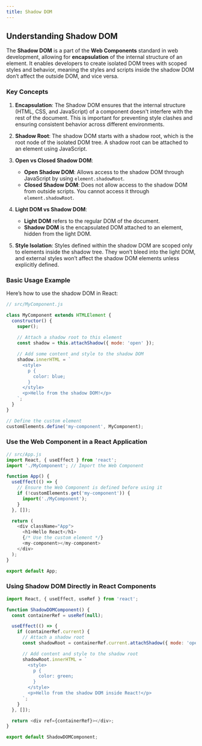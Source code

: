 ```yaml
---
title: Shadow DOM
---
```


## Understanding Shadow DOM

The **Shadow DOM** is a part of the **Web Components** standard in web development, allowing for **encapsulation** of the internal structure of an element. It enables developers to create isolated DOM trees with scoped styles and behavior, meaning the styles and scripts inside the shadow DOM don’t affect the outside DOM, and vice versa.

### Key Concepts

1. **Encapsulation**: 
   The Shadow DOM ensures that the internal structure (HTML, CSS, and JavaScript) of a component doesn't interfere with the rest of the document. This is important for preventing style clashes and ensuring consistent behavior across different environments.

2. **Shadow Root**: 
   The shadow DOM starts with a shadow root, which is the root node of the isolated DOM tree. A shadow root can be attached to an element using JavaScript.

3. **Open vs Closed Shadow DOM**: 
   - **Open Shadow DOM**: Allows access to the shadow DOM through JavaScript by using `element.shadowRoot`.
   - **Closed Shadow DOM**: Does not allow access to the shadow DOM from outside scripts. You cannot access it through `element.shadowRoot`.

4. **Light DOM vs Shadow DOM**: 
   - **Light DOM** refers to the regular DOM of the document.
   - **Shadow DOM** is the encapsulated DOM attached to an element, hidden from the light DOM.

5. **Style Isolation**: 
   Styles defined within the shadow DOM are scoped only to elements inside the shadow tree. They won’t bleed into the light DOM, and external styles won’t affect the shadow DOM elements unless explicitly defined.

### Basic Usage Example

Here’s how to use the shadow DOM in React:

```Javascript
// src/MyComponent.js

class MyComponent extends HTMLElement {
  constructor() {
    super();
    
    // Attach a shadow root to this element
    const shadow = this.attachShadow({ mode: 'open' });

    // Add some content and style to the shadow DOM
    shadow.innerHTML = `
      <style>
        p {
          color: blue;
        }
      </style>
      <p>Hello from the shadow DOM!</p>
    `;
  }
}

// Define the custom element
customElements.define('my-component', MyComponent);
```

### Use the Web Component in a React Application

```JavaScript
// src/App.js
import React, { useEffect } from 'react';
import './MyComponent'; // Import the Web Component

function App() {
  useEffect(() => {
    // Ensure the Web Component is defined before using it
    if (!customElements.get('my-component')) {
      import('./MyComponent');
    }
  }, []);

  return (
    <div className="App">
      <h1>Hello React</h1>
      {/* Use the custom element */}
      <my-component></my-component>
    </div>
  );
}

export default App;
```

### Using Shadow DOM Directly in React Components

```JavaScript
import React, { useEffect, useRef } from 'react';

function ShadowDOMComponent() {
  const containerRef = useRef(null);

  useEffect(() => {
    if (containerRef.current) {
      // Attach a shadow root
      const shadowRoot = containerRef.current.attachShadow({ mode: 'open' });

      // Add content and style to the shadow root
      shadowRoot.innerHTML = `
        <style>
          p {
            color: green;
          }
        </style>
        <p>Hello from the shadow DOM inside React!</p>
      `;
    }
  }, []);

  return <div ref={containerRef}></div>;
}

export default ShadowDOMComponent;
```


